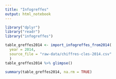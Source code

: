 ```yaml
---
title: "Infogreffes"
output: html_notebook
---
```


```r
library("dplyr")
library("readr")
library("infogreffes")
```

```r
table_greffes2014 <- import_infogreffes_from2014(
  year = 2014, 
  source_file = "raw-data/chiffres-cles-2014.csv"
  )
table_greffes2014 %>% glimpse()
```

```r
summary(table_greffes2014, na.rm = TRUE)
```







